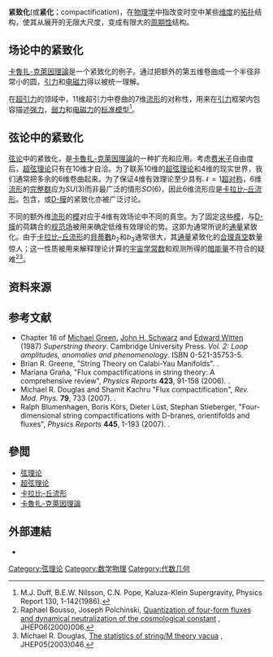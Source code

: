{{for|数学中的“紧化”概念|紧化}}

'''紧致化'''(或'''紧化'''；compactification)，在[[物理学|物理学]]中指改变时空中某些[[维度|维度]]的[[拓扑|拓扑]]结构，使其从展开的无限大尺度，变成有限大的[[周期性|周期性]]结构。

==场论中的紧致化==
[[卡魯扎-克萊因理論|卡魯扎-克萊因理論]]是一个紧致化的例子。通过把额外的第五维卷曲成一个半径非常小的圆，[[引力|引力]]和[[电磁力|电磁力]]得以被统一理解。

在[[超引力|超引力]]的领域中，11维超引力中卷曲的7维[[流形|流形]]的对称性，用来在[[引力|引力]]框架内包容描述[[强力|强力]]，[[弱力|弱力]]和[[电磁力|电磁力]]的[[标准模型|标准模型]]<ref>M.J. Duff, B.E.W. Nilsson, C.N. Pope, Kaluza-Klein Supergravity, Physics Report 130, 1-142(1986).</ref>。

==弦论中的紧致化==
[[弦论|弦论]]中的紧致化，是[[卡魯扎-克萊因理論|卡魯扎-克萊因理論]]的一种扩充和应用。考虑[[费米子|费米子]]自由度后，[[超弦理论|超弦理论]]只有在10维才自洽。为了联系10维的[[超弦理论|超弦理论]]和4维的现实世界，我们通常把多余的6维卷曲起来。为了保证4维有效理论至少具有<math>\mathcal{N}=1</math>[[超对称|超对称]]，6维[[流形|流形]]的[[完整_(数学)|完整群]]应为<math>SU(3)</math>而非最广泛的情形<math>SO(6)</math>，因此6维流形应是[[卡拉比–丘流形|卡拉比–丘流形]]。包含{{le|轨形|orbifold}}，{{le|不可定向形|orientifold}}或[[D-膜|D-膜]]的紧致化亦被广泛讨论。

不同的额外维[[流形|流形]]的[[模|模]]对应于4维有效场论中不同的真空。为了固定这些[[模|模]]，与[[D-膜|D-膜]]的荷耦合的[[规范场|规范场]]被用来确定低维有效理论的势。这即为通常所说的[[通量|通量]]紧致化。由于[[卡拉比–丘流形|卡拉比–丘流形]]的[[貝蒂數|貝蒂數]]<math>b_2</math>和<math>b_3</math>通常很大，其[[通量|通量]]紧致化的[[弦论地景|合理真空]]数量惊人；这一性质被用来解释理论计算的[[宇宙学常数|宇宙学常数]]和观测所得的[[暗能量|暗能量]]不符合的疑难<ref>Raphael Bousso, Joseph Polchinski, [http://arxiv.org/abs/hep-th/0004134/ Quantization of four-form fluxes and dynamical neutralization of the cosmological constant] {{Wayback|url=http://arxiv.org/abs/hep-th/0004134/ |date=20200812013254 }}, JHEP06(2000)006.</ref><ref>Michael R. Douglas, [http://arxiv.org/abs/hep-th/0303194/ The statistics of string/M theory vacua] {{Wayback|url=http://arxiv.org/abs/hep-th/0303194/ |date=20210308020148 }}, JHEP05(2003)046.</ref>。

==资料来源==
{{reflist|2}}

==参考文献==
{{refbegin|2}}
* Chapter 16 of [[Michael_Green_(physicist)|Michael Green]], [[John_H._Schwarz|John H. Schwarz]] and [[Edward_Witten|Edward Witten]] (1987) ''Superstring theory''. Cambridge University Press. ''Vol. 2: Loop amplitudes, anomalies and phenomenology''. ISBN 0-521-35753-5.
* Brian R. Greene, "String Theory on Calabi-Yau Manifolds". {{arxiv|archive=hep-th|id=9702155}}.
* Mariana Graña, "Flux compactifications in string theory: A comprehensive review", ''Physics Reports'' '''423''', 91-158 (2006). {{arXiv|archive=hep-th|id=0509003}}.
* Michael R. Douglas and Shamit Kachru "Flux compactification", ''Rev. Mod. Phys.'' '''79''', 733 (2007). {{arXiv|archive=hep-th|id=0610102}}.
* Ralph Blumenhagen, Boris Körs, Dieter Lüst, Stephan Stieberger, "Four-dimensional string compactifications with D-branes, orientifolds and fluxes", ''Physics Reports'' '''445''', 1-193 (2007). {{arXiv|archive=hep-th|id=0610327}}.
{{refend}}

==參閲==
{{div col|2}}
* [[弦理论|弦理论]]
* [[超弦理论|超弦理论]]
* [[卡拉比–丘流形|卡拉比–丘流形]]
* [[卡魯扎-克萊因理論|卡魯扎-克萊因理論]]
{{div col end}}

==外部連結==
*{{citeweb|url=https://arxiv.org/abs/hep-th/0312104|title=Flux Compactifications on Calabi-Yau Threefolds|access-date=2021-07-25|archive-date=2022-03-19|archive-url=https://web.archive.org/web/20220319194900/https://arxiv.org/abs/hep-th/0312104|dead-url=no}}

[[Category:弦理论|Category:弦理论]]
[[Category:数学物理|Category:数学物理]]
[[Category:代数几何|Category:代数几何]]